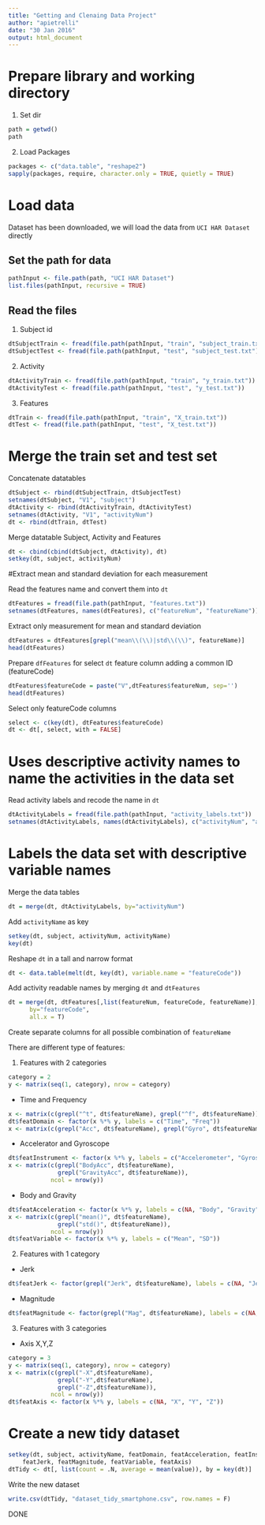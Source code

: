 ```yaml
---
title: "Getting and Clenaing Data Project"
author: "apietrelli"
date: "30 Jan 2016"
output: html_document
---
```


# Prepare library and working directory

1. Set dir
```r
path = getwd()
path
```

2. Load Packages
```r
packages <- c("data.table", "reshape2")
sapply(packages, require, character.only = TRUE, quietly = TRUE)
```

# Load data

Dataset has been downloaded, we will load the data from `UCI HAR Dataset` directly

## Set the path for data

```r
pathInput <- file.path(path, "UCI HAR Dataset")
list.files(pathInput, recursive = TRUE)
```

## Read the files

1. Subject id

```r
dtSubjectTrain <- fread(file.path(pathInput, "train", "subject_train.txt"))
dtSubjectTest <- fread(file.path(pathInput, "test", "subject_test.txt"))
```

2. Activity 
```r
dtActivityTrain <- fread(file.path(pathInput, "train", "y_train.txt"))
dtActivityTest <- fread(file.path(pathInput, "test", "y_test.txt"))
```

3. Features

```r
dtTrain <- fread(file.path(pathInput, "train", "X_train.txt"))
dtTest <- fread(file.path(pathInput, "test", "X_test.txt"))
```

# Merge the train set and test set

Concatenate datatables

```r
dtSubject <- rbind(dtSubjectTrain, dtSubjectTest)
setnames(dtSubject, "V1", "subject")
dtActivity <- rbind(dtActivityTrain, dtActivityTest)
setnames(dtActivity, "V1", "activityNum")
dt <- rbind(dtTrain, dtTest)
```

Merge datatable Subject, Activity and Features
```r
dt <- cbind(cbind(dtSubject, dtActivity), dt)
setkey(dt, subject, activityNum)
```

#Extract mean and standard deviation for each measurement

Read the features name and convert them into `dt`

```r
dtFeatures = fread(file.path(pathInput, "features.txt"))
setnames(dtFeatures, names(dtFeatures), c("featureNum", "featureName"))
```

Extract only measurement for mean and standard deviation

```r
dtFeatures = dtFeatures[grepl("mean\\(\\)|std\\(\\)", featureName)]
head(dtFeatures)
```

Prepare `dfFeatures` for select `dt` feature column adding a common ID (featureCode)

```r
dtFeatures$featureCode = paste("V",dtFeatures$featureNum, sep='')
head(dtFeatures)
```

Select only featureCode columns

```r
select <- c(key(dt), dtFeatures$featureCode)
dt <- dt[, select, with = FALSE]
```

# Uses descriptive activity names to name the activities in the data set

Read activity labels and recode the name in `dt`

```r
dtActivityLabels = fread(file.path(pathInput, "activity_labels.txt"))
setnames(dtActivityLabels, names(dtActivityLabels), c("activityNum", "activityName"))
```

# Labels the data set with descriptive variable names

Merge the data tables

```r
dt = merge(dt, dtActivityLabels, by="activityNum")
```

Add `activityName` as key

```r
setkey(dt, subject, activityNum, activityName)
key(dt)
```

Reshape `dt` in a tall and narrow format 

```r
dt <- data.table(melt(dt, key(dt), variable.name = "featureCode"))
```

Add activity readable names by merging `dt` and `dtFeatures`

```r
dt = merge(dt, dtFeatures[,list(featureNum, featureCode, featureName)],
      by="featureCode",
      all.x = T)
```

Create separate columns for all possible combination of `featureName`

There are different type of features:

1. Features with 2 categories

```r
category = 2
y <- matrix(seq(1, category), nrow = category)
```

- Time and Frequency
```r
x <- matrix(c(grepl("^t", dt$featureName), grepl("^f", dt$featureName)), ncol = nrow(y))
dt$featDomain <- factor(x %*% y, labels = c("Time", "Freq"))
x <- matrix(c(grepl("Acc", dt$featureName), grepl("Gyro", dt$featureName)), ncol = nrow(y))

```

- Accelerator and Gyroscope

```r
dt$featInstrument <- factor(x %*% y, labels = c("Accelerometer", "Gyroscope"))
x <- matrix(c(grepl("BodyAcc", dt$featureName),
              grepl("GravityAcc", dt$featureName)),
            ncol = nrow(y))
```

- Body and Gravity

```r
dt$featAcceleration <- factor(x %*% y, labels = c(NA, "Body", "Gravity"))
x <- matrix(c(grepl("mean()", dt$featureName),
              grepl("std()", dt$featureName)),
            ncol = nrow(y))
dt$featVariable <- factor(x %*% y, labels = c("Mean", "SD"))
```

2. Features with 1 category

- Jerk

```r
dt$featJerk <- factor(grepl("Jerk", dt$featureName), labels = c(NA, "Jerk"))
```

- Magnitude

```r
dt$featMagnitude <- factor(grepl("Mag", dt$featureName), labels = c(NA, "Magnitude"))
```

3. Features with 3 categories 

- Axis X,Y,Z

```r
category = 3
y <- matrix(seq(1, category), nrow = category)
x <- matrix(c(grepl("-X",dt$featureName),
              grepl("-Y",dt$featureName),
              grepl("-Z",dt$featureName)),
            ncol = nrow(y))
dt$featAxis <- factor(x %*% y, labels = c(NA, "X", "Y", "Z"))
```

# Create a new tidy dataset

```r
setkey(dt, subject, activityName, featDomain, featAcceleration, featInstrument, 
    featJerk, featMagnitude, featVariable, featAxis)
dtTidy <- dt[, list(count = .N, average = mean(value)), by = key(dt)]
```

Write the new dataset

```r
write.csv(dtTidy, "dataset_tidy_smartphone.csv", row.names = F)
```

DONE